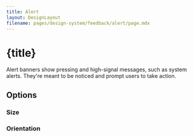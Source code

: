 ```yaml
---
title: Alert
layout: DesignLayout
filename: pages/design-system/feedback/alert/page.mdx
---
```



# {title}

Alert banners show pressing and high-signal messages, such as system alerts. They're meant to be noticed and prompt users to take action.


<MainView />

<div style={{ display: "flex", justifyContent: "center", gap: 30, padding: "30px 0"}}>
    <UIComponentLink link="/pages/ui-component/divider/" />
</div>

## Options 


### Size




### Orientation

